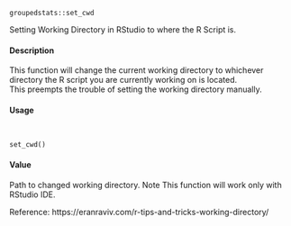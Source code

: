 

``groupedstats::set_cwd``

Setting Working Directory in RStudio to where the R Script is.

#### Description

This function will change the current working directory to whichever directory the R script you are currently working on is located.   
This preempts the trouble of setting the working directory manually.

#### Usage
<pre><code>

set_cwd()
</code></pre>

#### Value
Path to changed working directory.
Note
This function will work only with RStudio IDE. 

Reference: https://eranraviv.com/r-tips-and-tricks-working-directory/
